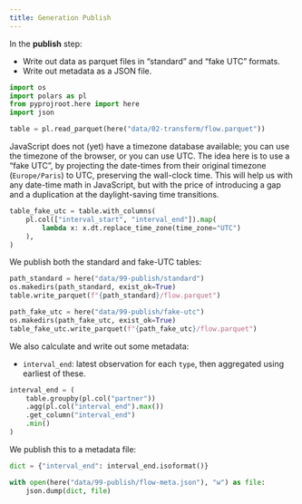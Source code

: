 ```yaml
---
title: Generation Publish
---
```


In the **publish** step:

- Write out data as parquet files in "standard" and "fake UTC" formats.
- Write out metadata as a JSON file.

```python
import os
import polars as pl
from pyprojroot.here import here
import json

```

```python
table = pl.read_parquet(here("data/02-transform/flow.parquet"))
```

JavaScript does not (yet) have a timezone database available; you can use the timezone of the browser, or you can use UTC.
The idea here is to use a "fake UTC", by projecting the date-times from their original timezone (`Europe/Paris`) to UTC, preserving the wall-clock time.
This will help us with any date-time math in JavaScript, but with the price of introducing a gap and a duplication at the daylight-saving time transitions. 

```python
table_fake_utc = table.with_columns(
    pl.col(["interval_start", "interval_end"]).map(
        lambda x: x.dt.replace_time_zone(time_zone="UTC")
    ),
)
```

We publish both the standard and fake-UTC tables:

```python
path_standard = here("data/99-publish/standard")
os.makedirs(path_standard, exist_ok=True)
table.write_parquet(f"{path_standard}/flow.parquet")
```

```python
path_fake_utc = here("data/99-publish/fake-utc")
os.makedirs(path_fake_utc, exist_ok=True)
table_fake_utc.write_parquet(f"{path_fake_utc}/flow.parquet")
```

We also calculate and write out some metadata:

 - `interval_end`: latest observation for each `type`, then aggregated using earliest of these.

```python
interval_end = (
    table.groupby(pl.col("partner"))
    .agg(pl.col("interval_end").max())
    .get_column("interval_end")
    .min()
)
```

We publish this to a metadata file:

```python
dict = {"interval_end": interval_end.isoformat()}

with open(here("data/99-publish/flow-meta.json"), "w") as file:
    json.dump(dict, file)
```
